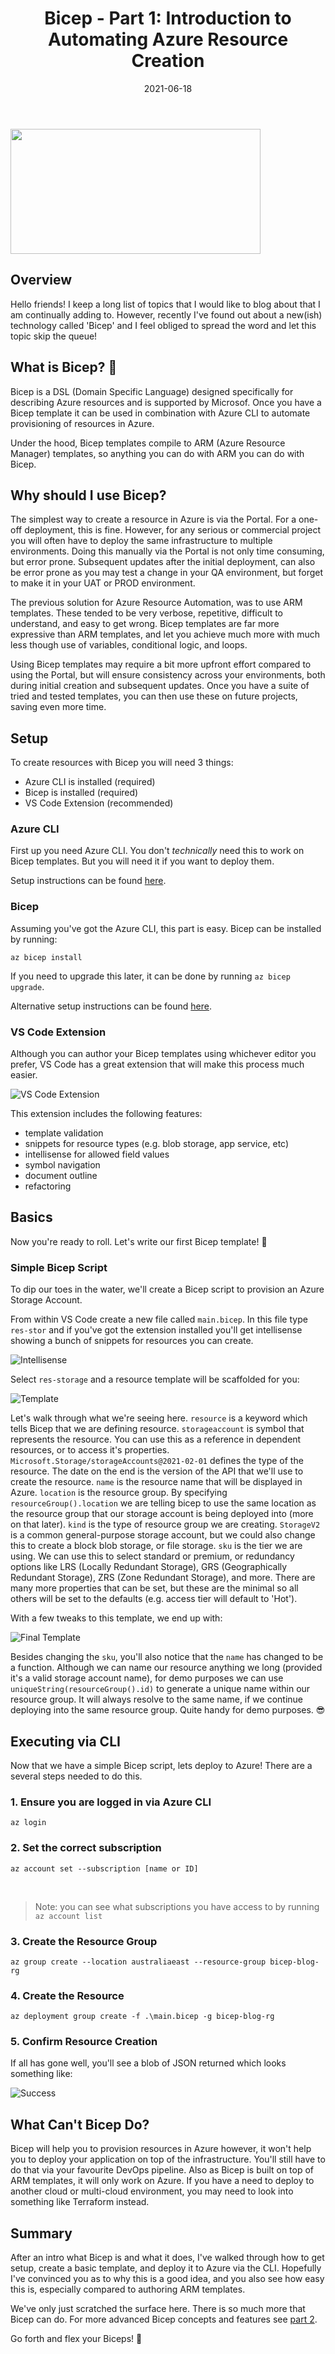 ﻿---
title: 'Bicep - Part 1: Introduction to Automating Azure Resource Creation'
date: '2021-06-18'
lastmod: '2022-12-30'
tags: ['bicep', 'azure', 'devops']
draft: false
summary: 'Automate Creating Azure Resources with Bicep.'
images: ['/static/images/bicep/bicep6.png']
canonicalUrl: https://www.dandoescode.com/blog/bicep/part-one
---

<div class="flex flex-col justify-center items-center">
    <Image src="/static/images/bicep/bicep6.png" width="400px" height="200px"/>
</div>

<BicepSeriesHeader />

## Overview

Hello friends!  I keep a long list of topics that I would like to blog about that I am continually adding to.  However, recently I've found out about a new(ish) technology called 'Bicep' and I feel obliged to spread the word and let this topic skip the queue!

## What is Bicep? 💪

Bicep is a DSL (Domain Specific Language) designed specifically for describing Azure resources and is supported by Microsof.  Once you have a Bicep template it can be used in combination with Azure CLI to automate provisioning of resources in Azure.

Under the hood, Bicep templates compile to ARM (Azure Resource Manager) templates, so anything you can do with ARM you can do with Bicep.

## Why should I use Bicep?

The simplest way to create a resource in Azure is via the Portal.  For a one-off deployment, this is fine.  However, for any serious or commercial project you will often have to deploy the same infrastructure to multiple environments.  Doing this manually via the Portal is not only time consuming, but error prone.  Subsequent updates after the initial deployment, can also be error prone as you may test a change in your QA environment, but forget to make it in your UAT or PROD environment.

The previous solution for Azure Resource Automation, was to use ARM templates.  These tended to be very verbose, repetitive, difficult to understand, and easy to get wrong.  Bicep templates are far more expressive than ARM templates, and let you achieve much more with much less though use of variables, conditional logic, and loops.

Using Bicep templates may require a bit more upfront effort compared to using the Portal, but will ensure consistency across your environments, both during initial creation and subsequent updates.  Once you have a suite of tried and tested templates, you can then use these on future projects, saving even more time.

## Setup

To create resources with Bicep you will need 3 things:

- Azure CLI is installed (required)
- Bicep is installed (required)
- VS Code Extension (recommended)

### Azure CLI

First up you need Azure CLI.  You don't *technically* need this to work on Bicep templates.  But you will need it if you want to deploy them.

Setup instructions can be found [here](https://docs.microsoft.com/en-us/cli/azure/install-azure-cli).

### Bicep

Assuming you've got the Azure CLI, this part is easy.  Bicep can be installed by running:

```
az bicep install
```

If you need to upgrade this later, it can be done by running `az bicep upgrade`.

Alternative setup instructions can be found [here](https://github.com/Azure/bicep/blob/main/docs/installing.md#install-the-bicep-cli-details).

### VS Code Extension

Although you can author your Bicep templates using whichever editor you prefer, VS Code has a great extension that will make this process much easier.

![VS Code Extension](https://github.com/Azure/bicep/raw/main/docs/images/install-bicep-extension.PNG)

This extension includes the following features:

- template validation
- snippets for resource types (e.g. blob storage, app service, etc)
- intellisense for allowed field values
- symbol navigation
- document outline
- refactoring

## Basics

Now you're ready to roll.  Let's write our first Bicep template! 💪

### Simple Bicep Script

To dip our toes in the water, we'll create a Bicep script to provision an Azure Storage Account.

From within VS Code create a new file called `main.bicep`.  In this file type `res-stor` and if you've got the extension installed you'll get intellisense showing a bunch of snippets for resources you can create.

![Intellisense](/static/images/bicep/intellisense.png)

Select `res-storage` and a resource template will be scaffolded for you:

![Template](/static/images/bicep/template.png)

Let's walk through what we're seeing here.  `resource` is a keyword which tells Bicep that we are defining resource.  `storageaccount` is symbol that represents the resource.  You can use this as a reference in dependent resources, or to access it's properties.  `Microsoft.Storage/storageAccounts@2021-02-01` defines the type of the resource.  The date on the end is the version of the API that we'll use to create the resource.  `name` is the resource name that will be displayed in Azure.  `location` is the resource group.  By specifying `resourceGroup().location` we are telling bicep to use the same location as the resource group that our storage account is being deployed into (more on that later).  `kind` is the type of resource group we are creating.  `StorageV2` is a common general-purpose storage account, but we could also change this to create a block blob storage, or file storage.  `sku` is the tier we are using.  We can use this to select standard or premium, or redundancy options like LRS (Locally Redundant Storage), GRS (Geographically Redundant Storage), ZRS (Zone Redundant Storage), and more.  There are many more properties that can be set, but these are the minimal so all others will be set to the defaults (e.g. access tier will default to 'Hot').

With a few tweaks to this template, we end up with:

![Final Template](/static/images/bicep/final-template.png)

Besides changing the `sku`, you'll also notice that the `name` has changed to be a function.  Although we can name our resource anything we long (provided it's a valid storage account name), for demo purposes we can use `uniqueString(resourceGroup().id)` to generate a unique name within our resource group.  It will always resolve to the same name, if we continue deploying into the same resource group.  Quite handy for demo purposes. 😎

## Executing via CLI

Now that we have a simple Bicep script, lets deploy to Azure!  There are a several steps needed to do this.

### 1. Ensure you are logged in via Azure CLI

```
az login
```

### 2. Set the correct subscription

```
az account set --subscription [name or ID] 
```

<br />

> Note: you can see what subscriptions you have access to by running `az account list`

### 3. Create the Resource Group

```
az group create --location australiaeast --resource-group bicep-blog-rg
```

### 4. Create the Resource

```
az deployment group create -f .\main.bicep -g bicep-blog-rg
```

### 5. Confirm Resource Creation

If all has gone well, you'll see a blob of JSON returned which looks something like:

![Success](/static/images/bicep/success.png)

## What Can't Bicep Do?

Bicep will help you to provision resources in Azure however, it won't help you to deploy your application on top of the infrastructure.  You'll still have to do that via your favourite DevOps pipeline.  Also as Bicep is built on top of ARM templates, it will only work on Azure.  If you have a need to deploy to another cloud or multi-cloud environment, you may need to look into something like Terraform instead.

## Summary

After an intro what Bicep is and what it does, I've walked through how to get setup, create a basic template, and deploy it to Azure via the CLI.  Hopefully I've convinced you as to why this is a good idea, and you also see how easy this is, especially compared to authoring ARM templates.

We've only just scratched the surface here.  There is so much more that Bicep can do.  For more advanced Bicep concepts and features see [part 2](/blog/bicep-part-two).

Go forth and flex your Biceps! 💪

<BicepSeriesResources />